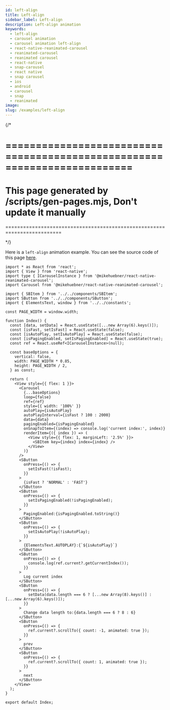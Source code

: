 ```yaml
---
id: left-align
title: Left-align
sidebar_label: Left-align
description: Left-align animation
keywords:
  - left-align
  - carousel animation
  - carousel animation left-align
  - react-native-reanimated-carousel
  - reanimated-carousel
  - reanimated carousel
  - react-native
  - snap-carousel
  - react native
  - snap carousel
  - ios
  - android
  - carousel
  - snap
  - reanimated
image:
slug: /examples/left-align
---
```


{/\*

# =========================================================================

# This page generated by /scripts/gen-pages.mjs, Don't update it manually

=========================================================================

\*/}

Here is a `left-align` animation example. You can see the source code of this page
[here](https://github.com/dohooo/react-native-reanimated-carousel/blob/main/apps/app/src/pages/left-align/index.tsx).


<Page page="left-align" />

```tsx copy
import * as React from 'react';
import { View } from 'react-native';
import type { ICarouselInstance } from '@mikehuebner/react-native-reanimated-carousel';
import Carousel from '@mikehuebner/react-native-reanimated-carousel';

import { SBItem } from '../../components/SBItem';
import SButton from '../../components/SButton';
import { ElementsText, window } from '../../constants';

const PAGE_WIDTH = window.width;

function Index() {
  const [data, setData] = React.useState([...new Array(6).keys()]);
  const [isFast, setIsFast] = React.useState(false);
  const [isAutoPlay, setIsAutoPlay] = React.useState(false);
  const [isPagingEnabled, setIsPagingEnabled] = React.useState(true);
  const ref = React.useRef<ICarouselInstance>(null);

  const baseOptions = {
    vertical: false,
    width: PAGE_WIDTH * 0.85,
    height: PAGE_WIDTH / 2,
  } as const;

  return (
    <View style={{ flex: 1 }}>
      <Carousel
        {...baseOptions}
        loop={false}
        ref={ref}
        style={{ width: '100%' }}
        autoPlay={isAutoPlay}
        autoPlayInterval={isFast ? 100 : 2000}
        data={data}
        pagingEnabled={isPagingEnabled}
        onSnapToItem={(index) => console.log('current index:', index)}
        renderItem={({ index }) => (
          <View style={{ flex: 1, marginLeft: '2.5%' }}>
            <SBItem key={index} index={index} />
          </View>
        )}
      />
      <SButton
        onPress={() => {
          setIsFast(!isFast);
        }}
      >
        {isFast ? 'NORMAL' : 'FAST'}
      </SButton>
      <SButton
        onPress={() => {
          setIsPagingEnabled(!isPagingEnabled);
        }}
      >
        PagingEnabled:{isPagingEnabled.toString()}
      </SButton>
      <SButton
        onPress={() => {
          setIsAutoPlay(!isAutoPlay);
        }}
      >
        {ElementsText.AUTOPLAY}:{`${isAutoPlay}`}
      </SButton>
      <SButton
        onPress={() => {
          console.log(ref.current?.getCurrentIndex());
        }}
      >
        Log current index
      </SButton>
      <SButton
        onPress={() => {
          setData(data.length === 6 ? [...new Array(8).keys()] : [...new Array(6).keys()]);
        }}
      >
        Change data length to:{data.length === 6 ? 8 : 6}
      </SButton>
      <SButton
        onPress={() => {
          ref.current?.scrollTo({ count: -1, animated: true });
        }}
      >
        prev
      </SButton>
      <SButton
        onPress={() => {
          ref.current?.scrollTo({ count: 1, animated: true });
        }}
      >
        next
      </SButton>
    </View>
  );
}

export default Index;
```
